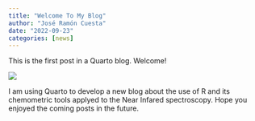 ```yaml
---
title: "Welcome To My Blog"
author: "José Ramón Cuesta"
date: "2022-09-23"
categories: [news]
---
```


This is the first post in a Quarto blog. Welcome!

![](thumbnail.jpg)

I am using Quarto to develop a new blog about the use of R and its chemometric tools applyed to the Near Infared spectroscopy. Hope you enjoyed the coming posts in the future.
